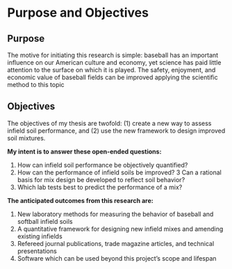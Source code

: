 # Purpose and Objectives {#purpose-and-objectives}

## Purpose {#purpose}
The motive for initiating this research is simple: baseball has an important influence on our American culture and economy, yet science has paid little attention to the surface on which it is played. The safety, enjoyment, and economic value of baseball fields can be improved applying the scientific method to this topic

## Objectives {#objectives}

The objectives of my thesis are twofold: (1) create a new way to assess infield soil performance, and (2) use the new framework to design improved soil mixtures. 

**My intent is to answer these open-ended questions:**

1. How can infield soil performance be objectively quantified?
2. How can the performance of infield soils be improved?
3  Can a rational basis for mix design be developed to reflect soil behavior?
3. Which lab tests best to predict the performance of a mix?

**The anticipated outcomes from this research are:**
  
1. New laboratory methods for measuring the behavior of baseball and softball infield soils
2. A quantitative framework for designing new infield mixes and amending existing infields
3. Refereed journal publications, trade magazine articles, and technical presentations
4. Software which can be used beyond this project's scope and lifespan

